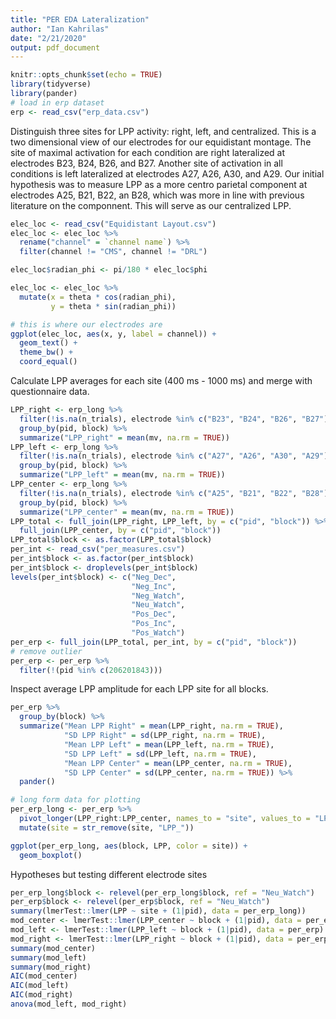 ```yaml
---
title: "PER EDA Lateralization"
author: "Ian Kahrilas"
date: "2/21/2020"
output: pdf_document
---
```


```r
knitr::opts_chunk$set(echo = TRUE)
library(tidyverse)
library(pander)
# load in erp dataset
erp <- read_csv("erp_data.csv")
```

Distinguish three sites for LPP activity: right, left, and centralized. This is a two dimensional view of our electrodes for our equidistant montage. The site of maximal activation for each condition are right lateralized at electrodes B23, B24, B26, and B27. Another site of activation in all conditions is left lateralized at electrodes A27, A26, A30, and A29. Our initial hypothesis was to measure LPP as a more centro parietal component at electrodes A25, B21, B22, an B28, which was more in line with previous literature on the componnent. This will serve as our centralized LPP.

```r
elec_loc <- read_csv("Equidistant Layout.csv")
elec_loc <- elec_loc %>%
  rename("channel" = `channel name`) %>%
  filter(channel != "CMS", channel != "DRL")

elec_loc$radian_phi <- pi/180 * elec_loc$phi

elec_loc <- elec_loc %>%
  mutate(x = theta * cos(radian_phi),
         y = theta * sin(radian_phi))

# this is where our electrodes are
ggplot(elec_loc, aes(x, y, label = channel)) +
  geom_text() +
  theme_bw() +
  coord_equal()
```

Calculate LPP averages for each site (400 ms - 1000 ms) and merge with questionnaire data.
```r
LPP_right <- erp_long %>%
  filter(!is.na(n_trials), electrode %in% c("B23", "B24", "B26", "B27"), between(ms, 400, 1000)) %>%
  group_by(pid, block) %>%
  summarize("LPP_right" = mean(mv, na.rm = TRUE))
LPP_left <- erp_long %>%
  filter(!is.na(n_trials), electrode %in% c("A27", "A26", "A30", "A29"), between(ms, 400, 1000)) %>%
  group_by(pid, block) %>%
  summarize("LPP_left" = mean(mv, na.rm = TRUE))
LPP_center <- erp_long %>%
  filter(!is.na(n_trials), electrode %in% c("A25", "B21", "B22", "B28"), between(ms, 400, 1000)) %>%
  group_by(pid, block) %>%
  summarize("LPP_center" = mean(mv, na.rm = TRUE))
LPP_total <- full_join(LPP_right, LPP_left, by = c("pid", "block")) %>%
  full_join(LPP_center, by = c("pid", "block"))
LPP_total$block <- as.factor(LPP_total$block)
per_int <- read_csv("per_measures.csv")
per_int$block <- as.factor(per_int$block) 
per_int$block <- droplevels(per_int$block)
levels(per_int$block) <- c("Neg_Dec",
                           "Neg_Inc",
                           "Neg_Watch",
                           "Neu_Watch",
                           "Pos_Dec",
                           "Pos_Inc",
                           "Pos_Watch")
per_erp <- full_join(LPP_total, per_int, by = c("pid", "block"))
# remove outlier
per_erp <- per_erp %>% 
  filter(!(pid %in% c(206201843)))
```
Inspect average LPP amplitude for each LPP site for all blocks.
```r
per_erp %>% 
  group_by(block) %>% 
  summarize("Mean LPP Right" = mean(LPP_right, na.rm = TRUE),
            "SD LPP Right" = sd(LPP_right, na.rm = TRUE),
            "Mean LPP Left" = mean(LPP_left, na.rm = TRUE),
            "SD LPP Left" = sd(LPP_left, na.rm = TRUE),
            "Mean LPP Center" = mean(LPP_center, na.rm = TRUE),
            "SD LPP Center" = sd(LPP_center, na.rm = TRUE)) %>% 
  pander()
```

```r
# long form data for plotting
per_erp_long <- per_erp %>% 
  pivot_longer(LPP_right:LPP_center, names_to = "site", values_to = "LPP") %>% 
  mutate(site = str_remove(site, "LPP_"))

ggplot(per_erp_long, aes(block, LPP, color = site)) +
  geom_boxplot()

```

Hypotheses but testing different electrode sites
```r
per_erp_long$block <- relevel(per_erp_long$block, ref = "Neu_Watch")
per_erp$block <- relevel(per_erp$block, ref = "Neu_Watch") 
summary(lmerTest::lmer(LPP ~ site + (1|pid), data = per_erp_long))
mod_center <- lmerTest::lmer(LPP_center ~ block + (1|pid), data = per_erp)
mod_left <- lmerTest::lmer(LPP_left ~ block + (1|pid), data = per_erp)
mod_right <- lmerTest::lmer(LPP_right ~ block + (1|pid), data = per_erp)
summary(mod_center)
summary(mod_left)
summary(mod_right)
AIC(mod_center)
AIC(mod_left)
AIC(mod_right)
anova(mod_left, mod_right)
```

